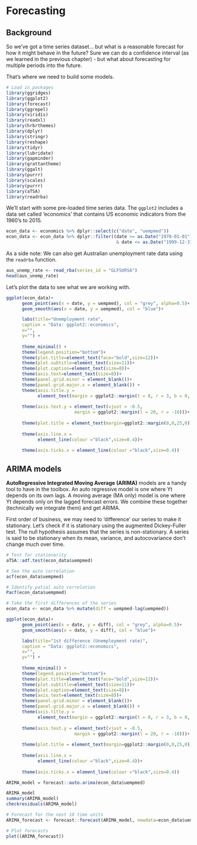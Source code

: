# Forecasting

## Background

So we've got a time series dataset... but what is a reasonable forecast for how it might behave in the future? Sure we can do a confidence interval (as we learned in the previous chapter) - but what about forecasting for multiple periods into the future.

That's where we need to build some models.

```r
# Load in packages
library(ggridges)
library(ggplot2)
library(forecast)
library(ggrepel)
library(viridis)
library(readxl)
library(hrbrthemes)
library(dplyr)
library(stringr)
library(reshape)
library(tidyr)
library(lubridate)
library(gapminder)
library(grattantheme)
library(ggalt)
library(purrr)
library(scales)
library(purrr)
library(aTSA)
library(readrba)
```

We'll start with some pre-loaded time series data. The `ggplot2` includes a data set called 'economics' that contains US economic indicators from the 1960's to 2015.

```r

econ_data <- economics %>% dplyr::select(c("date", "uempmed"))
econ_data <- econ_data %>% dplyr::filter((date >= as.Date("1970-01-01") 
                                          & date <= as.Date("1999-12-31")))
```

As a side note: We can also get Australian unemployment rate data using the `readrba` function.

```r

aus_unemp_rate <- read_rba(series_id = "GLFSURSA") 
head(aus_unemp_rate)

```

Let's plot the data to see what we are working with.

```r

ggplot(econ_data)+
      geom_point(aes(x = date, y = uempmed), col = "grey", alpha=0.5)+
      geom_smooth(aes(x = date, y = uempmed), col = "blue")+

      labs(title="Unemployment rate",
      caption = "Data: ggplot2::economics",
      x="",
      y="") + 
  
      theme_minimal() +
      theme(legend.position="bottom")+
      theme(plot.title=element_text(face="bold",size=12))+
      theme(plot.subtitle=element_text(size=11))+
      theme(plot.caption=element_text(size=8))+
      theme(axis.text=element_text(size=8))+
      theme(panel.grid.minor = element_blank())+
      theme(panel.grid.major.x = element_blank()) +
      theme(axis.title.y = 
            element_text(margin = ggplot2::margin(t = 0, r = 3, b = 0, l = 0)))+
  
      theme(axis.text.y = element_text(vjust = -0.5, 
                          margin = ggplot2::margin(l = 20, r = -10)))+
  
      theme(plot.title = element_text(margin=ggplot2::margin(0,0,25,0))) +
  
      theme(axis.line.x = 
            element_line(colour ="black",size=0.4))+
  
      theme(axis.ticks.x = element_line(colour ="black",size=0.4))

```

## ARIMA models

**AutoRegressive Integrated Moving Average (ARIMA)** models are a handy tool to have in the toolbox. An auto regressive model is one where Yt depends on its own lags. A moving average (MA only) model is one where Yt depends only on the lagged forecast errors. We combine these together (technically we integrate them) and get ARIMA.

First order of business, we may need to 'difference' our series to make it stationary. Let's check if it is stationary using the augmented Dickey-Fuller test. The null hypothesis assumes that the series is non-stationary. A series is said to be stationary when its mean, variance, and autocovariance don't change much over time.

```r

# Test for stationarity
aTSA::adf.test(econ_data$uempmed)

# See the auto correlation
acf(econ_data$uempmed)

# Identify patial auto correlation
Pacf(econ_data$uempmed)

# Take the first differences of the series
econ_data <- econ_data %>% mutate(diff = uempmed-lag(uempmed))

ggplot(econ_data)+
      geom_point(aes(x = date, y = diff), col = "grey", alpha=0.5)+
      geom_smooth(aes(x = date, y = diff), col = "blue")+

      labs(title="1st difference (Unemployment rate)",
      caption = "Data: ggplot2::economics",
      x="",
      y="") + 
  
      theme_minimal() +
      theme(legend.position="bottom")+
      theme(plot.title=element_text(face="bold",size=12))+
      theme(plot.subtitle=element_text(size=11))+
      theme(plot.caption=element_text(size=8))+
      theme(axis.text=element_text(size=8))+
      theme(panel.grid.minor = element_blank())+
      theme(panel.grid.major.x = element_blank()) +
      theme(axis.title.y = 
            element_text(margin = ggplot2::margin(t = 0, r = 3, b = 0, l = 0)))+
  
      theme(axis.text.y = element_text(vjust = -0.5, 
                          margin = ggplot2::margin(l = 20, r = -10)))+
  
      theme(plot.title = element_text(margin=ggplot2::margin(0,0,25,0))) +
  
      theme(axis.line.x = 
            element_line(colour ="black",size=0.4))+
  
      theme(axis.ticks.x = element_line(colour ="black",size=0.4))


```

```r

ARIMA_model = forecast::auto.arima(econ_data$uempmed)

ARIMA_model
summary(ARIMA_model)
checkresiduals(ARIMA_model)

# Forecast for the next 10 time units
ARIMA_forecast <- forecast::forecast(ARIMA_model, newdata=econ_data$uempmed,h = 36,level=c(95))

# Plot forecasts
plot((ARIMA_forecast))
```
